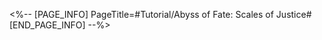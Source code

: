 <%-- [PAGE_INFO]
PageTitle=#Tutorial/Abyss of Fate: Scales of Justice#
[END_PAGE_INFO] --%>
{{Tutorial
|sort      = 633501
|title     = Abyss of Fate: Scales of Justice
|subtitle  = 
|type      = 
|about     = 
|image1    = Tutorial Abyss of Fate Scales of Justice 1.png{{subst:void|<!--$UPLOAD:<<SpriteOutput/TutorialPic/TutorialPage_633501.png>-<Tutorial Abyss of Fate Scales of Justice 1.png>-<Tutorial Files>>-->}}
|text1     = Use the {{Color|h|nobold=1|Scales of Justice}} in the map to complete Oronyx's test.
|image2    = Tutorial Abyss of Fate Scales of Justice 2.png{{subst:void|<!--$UPLOAD:<<SpriteOutput/TutorialPic/TutorialPage_633502.png>-<Tutorial Abyss of Fate Scales of Justice 2.png>-<Tutorial Files>>-->}}
|text2     = Control {{Color|h|nobold=1|the Hand of Zagreus}} to find and take the {{Color|h|nobold=1|appropriately weighted items}} available in the map, then place them on the {{Color|h|nobold=1|plate on the right side of the scale}} to try to solve Oronyx's puzzle.
}}